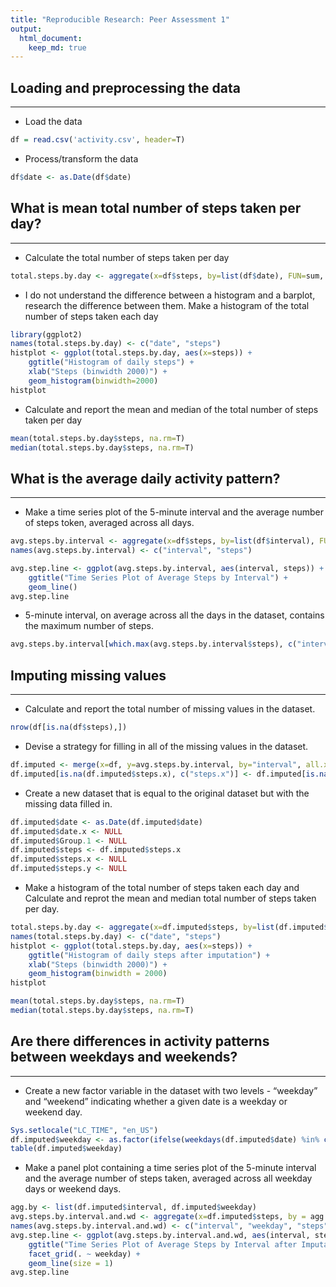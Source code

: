 ```yaml
---
title: "Reproducible Research: Peer Assessment 1"
output: 
  html_document:
    keep_md: true
---
```



## Loading and preprocessing the data

---

- Load the data

```r
df = read.csv('activity.csv', header=T)
```

- Process/transform the data

```r
df$date <- as.Date(df$date)
```


## What is mean total number of steps taken per day?

---

- Calculate the total number of steps taken per day

```r
total.steps.by.day <- aggregate(x=df$steps, by=list(df$date), FUN=sum, na.rm=T)
```

- I do not understand the difference between a histogram and a barplot, research the difference between them. Make a histogram of the total number of steps taken each day

```r
library(ggplot2)
names(total.steps.by.day) <- c("date", "steps")
histplot <- ggplot(total.steps.by.day, aes(x=steps)) + 
    ggtitle("Histogram of daily steps") + 
    xlab("Steps (binwidth 2000)") + 
    geom_histogram(binwidth=2000)
histplot
```

- Calculate and report the mean and median of the total number of steps taken per day

```r
mean(total.steps.by.day$steps, na.rm=T)
median(total.steps.by.day$steps, na.rm=T)
```


## What is the average daily activity pattern?

---

- Make a time series plot of the 5-minute interval and the average number of steps token, averaged across all days.

```r
avg.steps.by.interval <- aggregate(x=df$steps, by=list(df$interval), FUN=mean, na.rm=T)
names(avg.steps.by.interval) <- c("interval", "steps")

avg.step.line <- ggplot(avg.steps.by.interval, aes(interval, steps)) +
    ggtitle("Time Series Plot of Average Steps by Interval") +
    geom_line()
avg.step.line
```

- 5-minute interval, on average across all the days in the dataset, contains the maximum number of steps.

```r
avg.steps.by.interval[which.max(avg.steps.by.interval$steps), c("interval")]
```

## Imputing missing values

---

- Calculate and report the total number of missing values in the dataset.

```r
nrow(df[is.na(df$steps),])
```

- Devise a strategy for filling in all of the missing values in the dataset.

```r
df.imputed <- merge(x=df, y=avg.steps.by.interval, by="interval", all.x=T)
df.imputed[is.na(df.imputed$steps.x), c("steps.x")] <- df.imputed[is.na(df.imputed$steps.x), c("steps.y")]
```

- Create a new dataset that is equal to the original dataset but with the missing data filled in.

```r
df.imputed$date <- as.Date(df.imputed$date)
df.imputed$date.x <- NULL
df.imputed$Group.1 <- NULL
df.imputed$steps <- df.imputed$steps.x
df.imputed$steps.x <- NULL
df.imputed$steps.y <- NULL
```

- Make a histogram of the total number of steps taken each day and Calculate and reprot the mean and median total number of steps taken per day.

```r
total.steps.by.day <- aggregate(x=df.imputed$steps, by=list(df.imputed$date), FUN=sum, na.rm=T)
names(total.steps.by.day) <- c("date", "steps")
histplot <- ggplot(total.steps.by.day, aes(x=steps)) +
    ggtitle("Histogram of daily steps after imputation") +
    xlab("Steps (binwidth 2000)") +
    geom_histogram(binwidth = 2000)
histplot
```

```r
mean(total.steps.by.day$steps, na.rm=T)
median(total.steps.by.day$steps, na.rm=T)
```


## Are there differences in activity patterns between weekdays and weekends?

---

- Create a new factor variable in the dataset with two levels - "weekday" and "weekend" indicating whether a given date is a weekday or weekend day.

```r
Sys.setlocale("LC_TIME", "en_US")
df.imputed$weekday <- as.factor(ifelse(weekdays(df.imputed$date) %in% c("Saturday", "Sunday"), "Weekend", "Weekday"))
table(df.imputed$weekday)
```

- Make a panel plot containing a time series plot of the 5-minute interval and the average number of steps taken, averaged across all weekday days or weekend days.

```r
agg.by <- list(df.imputed$interval, df.imputed$weekday)
avg.steps.by.interval.and.wd <- aggregate(x=df.imputed$steps, by = agg.by, FUN = mean, na.rm=T)
names(avg.steps.by.interval.and.wd) <- c("interval", "weekday", "steps")
avg.step.line <- ggplot(avg.steps.by.interval.and.wd, aes(interval, steps)) +
    ggtitle("Time Series Plot of Average Steps by Interval after Imputation") +
    facet_grid(. ~ weekday) +
    geom_line(size = 1)
avg.step.line
```

